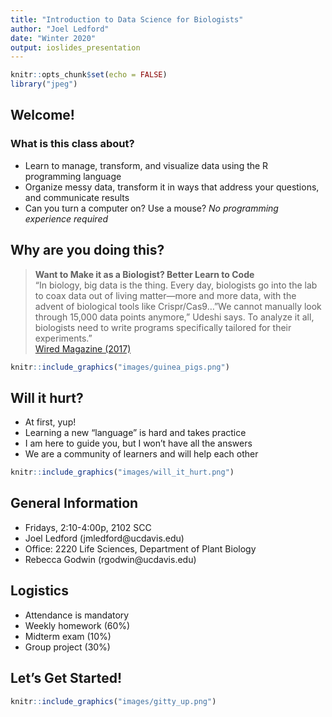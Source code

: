 ```yaml
---
title: "Introduction to Data Science for Biologists"
author: "Joel Ledford"
date: "Winter 2020"
output: ioslides_presentation
---
```


```r
knitr::opts_chunk$set(echo = FALSE)
library("jpeg")
```

## Welcome!

### What is this class about?
- Learn to manage, transform, and visualize data using the R programming language  
- Organize messy data, transform it in ways that address your questions, and communicate results  
- Can you turn a computer on? Use a mouse? *No programming experience required*  

## Why are you doing this?

> **Want to Make it as a Biologist? Better Learn to Code**  
> "In biology, big data is the thing. Every day, biologists go into the lab to coax data out of living matter—more and more data, with the advent of biological tools like Crispr/Cas9..."We cannot manually look through 15,000 data points anymore," Udeshi says. To analyze it all, biologists need to write programs specifically tailored for their experiments."  
> [Wired Magazine (2017)](https://www.wired.com/2017/03/biologists-teaching-code-survive/)

```r
knitr::include_graphics("images/guinea_pigs.png")
```

## Will it hurt?

- At first, yup!
- Learning a new "language" is hard and takes practice
- I am here to guide you, but I won't have all the answers
- We are a community of learners and will help each other

```r
knitr::include_graphics("images/will_it_hurt.png")
```

## General Information

- Fridays, 2:10-4:00p, 2102 SCC
- Joel Ledford (jmledford@ucdavis.edu)  
- Office: 2220 Life Sciences, Department of Plant Biology
- Rebecca Godwin (rgodwin@ucdavis.edu)

## Logistics

- Attendance is mandatory
- Weekly homework (60%)
- Midterm exam (10%)  
- Group project (30%)

## Let's Get Started!

```r
knitr::include_graphics("images/gitty_up.png")
```